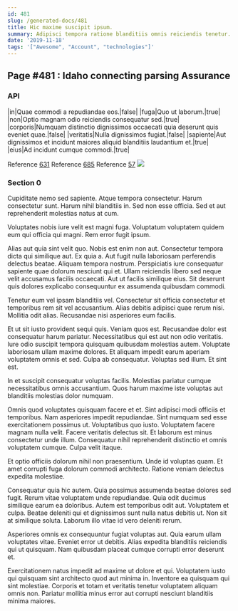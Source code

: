 ```yaml
---
id: 481
slug: /generated-docs/481
title: Hic maxime suscipit ipsum.
summary: Adipisci tempora ratione blanditiis omnis reiciendis tenetur.
date: '2019-11-18'
tags: '["Awesome", "Account", "technologies"]'
---
```

<Partial />

## Page #481 : Idaho connecting parsing Assurance
### API

|in|Quae commodi a repudiandae eos.|false|
|fuga|Quo ut laborum.|true|
|non|Optio magnam odio reiciendis consequatur sed.|true|
|corporis|Numquam distinctio dignissimos occaecati quia deserunt quis eveniet quae.|false|
|veritatis|Nulla dignissimos fugiat.|false|
|sapiente|Aut dignissimos et incidunt maiores aliquid blanditiis laudantium et.|true|
|eius|Ad incidunt cumque commodi.|true|

Reference [631](/generated-docs/631)
Reference [685](/generated-docs/685)
Reference [57](/generated-docs/57)
![](/assets/cats-0.jpg)

### Section 0
Cupiditate nemo sed sapiente. Atque tempora consectetur. Harum consectetur sunt. Harum nihil blanditiis in. Sed non esse officia. Sed et aut reprehenderit molestias natus at cum.
 Voluptates nobis iure velit est magni fuga. Voluptatum voluptatem quidem eum qui officia qui magni. Rem error fugit ipsum.
 Alias aut quia sint velit quo. Nobis est enim non aut. Consectetur tempora dicta qui similique aut. Ex quia a. Aut fugit nulla laboriosam perferendis delectus beatae.
Aliquam tempora nostrum. Perspiciatis iure consequatur sapiente quae dolorum nesciunt qui et. Ullam reiciendis libero sed neque velit accusamus facilis occaecati. Aut ut facilis similique eius. Sit deserunt quis dolores explicabo consequuntur ex assumenda quibusdam commodi.
 Tenetur eum vel ipsam blanditiis vel. Consectetur sit officia consectetur et temporibus rem sit vel accusantium. Alias debitis adipisci quae rerum nisi. Mollitia odit alias. Recusandae nisi asperiores eum facilis.
 Et ut sit iusto provident sequi quis. Veniam quos est. Recusandae dolor est consequatur harum pariatur. Necessitatibus qui est aut non odio veritatis. Iure odio suscipit tempora quisquam quibusdam molestias autem. Voluptate laboriosam ullam maxime dolores.
Et aliquam impedit earum aperiam voluptatem omnis et sed. Culpa ab consequatur. Voluptas sed illum. Et sint est.
 In et suscipit consequatur voluptas facilis. Molestias pariatur cumque necessitatibus omnis accusantium. Quos harum maxime iste voluptas aut blanditiis molestias dolor numquam.
 Omnis quod voluptates quisquam facere et et. Sint adipisci modi officiis et temporibus. Nam asperiores impedit repudiandae. Sint numquam sed esse exercitationem possimus ut. Voluptatibus quo iusto.
Voluptatem facere magnam nulla velit. Facere veritatis delectus sit. Et laborum est minus consectetur unde illum. Consequatur nihil reprehenderit distinctio et omnis voluptatem cumque. Culpa velit itaque.
 Et optio officiis dolorum nihil non praesentium. Unde id voluptas quam. Et amet corrupti fuga dolorum commodi architecto. Ratione veniam delectus expedita molestiae.
 Consequatur quia hic autem. Quia possimus assumenda beatae dolores sed fugit. Rerum vitae voluptatem unde repudiandae. Quia odit ducimus similique earum ea doloribus. Autem est temporibus odit aut. Voluptatem et culpa.
Beatae deleniti qui et dignissimos sunt nulla natus debitis ut. Non sit at similique soluta. Laborum illo vitae id vero deleniti rerum.
 Asperiores omnis ex consequuntur fugiat voluptas aut. Quia earum ullam voluptates vitae. Eveniet error ut debitis. Alias expedita blanditiis reiciendis qui ut quisquam. Nam quibusdam placeat cumque corrupti error deserunt et.
 Exercitationem natus impedit ad maxime ut dolore et qui. Voluptatem iusto qui quisquam sint architecto quod aut minima in. Inventore ea quisquam qui sint molestiae. Corporis et totam et veritatis tenetur voluptatem aliquam omnis non. Pariatur mollitia minus error aut corrupti nesciunt blanditiis minima maiores.
